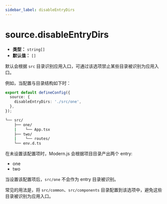 ```yaml
---
sidebar_label: disableEntryDirs
---
```


# source.disableEntryDirs

- **类型：** `string[]`
- **默认值：** `[]`

默认会根据 `src` 目录识别应用入口，可通过该选项禁止某些目录被识别为应用入口。

例如，当配置与目录结构如下时：

```ts title="modern.config.ts"
export default defineConfig({
  source: {
    disableEntryDirs: './src/one',
  },
});
```

```bash title="项目目录结构"
└── src/
    ├── one/
    |    └── App.tsx
    ├── two/
    |    └── routes/
    └── env.d.ts
```

在未设置该配置项时，Modern.js 会根据项目目录产出两个 entry:

- one
- two

当设置该配置项后，`src/one` 不会作为 entry 目录被识别。

常见的用法是，将 `src/common`、`src/components` 目录配置到该选项中，避免这些目录被识别为应用入口。
